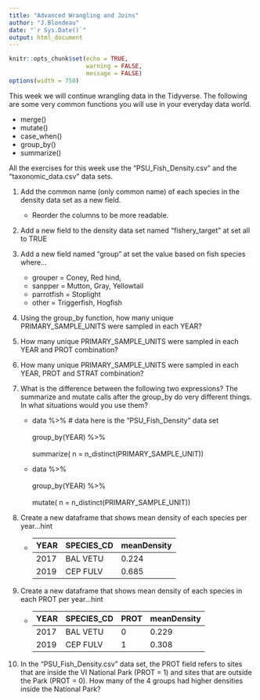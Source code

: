 ```yaml
---
title: "Advanced Wrangling and Joins"
author: "J.Blondeau"
date: "`r Sys.Date()`"
output: html_document
---
```


```r
knitr::opts_chunk$set(echo = TRUE,
                      warning = FALSE,
                      message = FALSE)
options(width = 750)
```

This week we will continue wrangling data in the Tidyverse.  The following are some very common functions you will use in your everyday data world.

- merge()
- mutate()
- case_when()
- group_by()
- summarize()


All the exercises for this week use the "PSU_Fish_Density.csv" and the "taxonomic_data.csv" data sets.

1. Add the common name (only common name) of each species in the density data set as a new field.  
    - Reorder the columns to be more readable.

2. Add a new field to the density data set named "fishery_target" at set all to TRUE

3. Add a new field named "group" at set the value based on fish species where...
    - grouper = Coney, Red hind, 
    - sanpper = Mutton, Gray, Yellowtail
    - parrotfish = Stoplight
    - other = Triggerfish, Hogfish
    
4. Using the group_by function, how many unique PRIMARY_SAMPLE_UNITS were sampled in each YEAR?

5. How many unique PRIMARY_SAMPLE_UNITS were sampled in each YEAR and PROT combination?

6. How many unique PRIMARY_SAMPLE_UNITS were sampled in each YEAR, PROT and STRAT combination?

7. What is the difference between the following two expressions?  The summarize and mutate calls after the group_by do very different things.  In what situations would you use them?
    
    - data %>% # data here is the "PSU_Fish_Density" data set
        <br></br>
        group_by(YEAR) %>% 
        <br></br>
        summarize( n = n_distinct(PRIMARY_SAMPLE_UNIT))

    - data %>%
        <br></br>
        group_by(YEAR) %>% 
        <br></br>
        mutate( n = n_distinct(PRIMARY_SAMPLE_UNIT))
        
        
8. Create a new dataframe that shows mean density of each species per year...hint
    - YEAR  | SPECIES_CD  | meanDensity
      ----- | ----------  | -----------
      2017  | BAL VETU    |    0.224   
      2019  | CEP FULV    |    0.685
      
9. Create a new dataframe that shows mean density of each species in each PROT per year...hint
    - YEAR  | SPECIES_CD  | PROT | meanDensity
      ----- | ----------  | -----|-----------
      2017  | BAL VETU    | 0    |0.229  
      2019  | CEP FULV    | 1    |0.308

10. In the "PSU_Fish_Density.csv" data set, the PROT field refers to sites that are inside the VI National Park (PROT = 1) and sites that are outside the Park (PROT = 0).  How many of the 4 groups had higher densities inside the National Park?